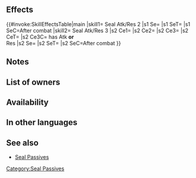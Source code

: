 {{Passive
|name=Seal Atk/Res
|type=B
|exclusive=0
|canUseMove={{MoveList|All}}
|canUseWeapon={{WeaponList|exclude=Staff}}
|1name=Seal Atk/Res 1
|alt1name=Seal Atk Res 1
|intID1=2391
|1tagid=SID_攻撃魔防封じ1
|1effect=Inflicts Atk/Res-3 on foe through its next action after combat.
|1required=Seal Atk 1;Seal Res 1
|1cost=100
|1promotionRarity=5
|1promotionTier=1
|2name=Seal Atk/Res 2
|alt2name=Seal Atk Res 2
|intID2=2392
|2tagid=SID_攻撃魔防封じ2
|2effect=Inflicts Atk/Res-5 on foe through its next action after combat.
|2required=Seal Atk/Res 1
|2cost=200
|2next=-
|3name=Seal Atk/Res 3
|alt3name=Seal Atk Res 3
|3tagid=SID_攻撃魔防封じ3
|3effect=Inflicts Atk/Res-3 on foe and additional penalty to foe's Atk/Res = 6 - current penalty on each of those stats during combat (min 0; calculates each stat penalty independently; still inflicts penalty on foe even if foe triggers an effect that neutralizes penalties during combat). If penalty is active on foe's Atk or Res, inflicts Special cooldown charge -1 on foe per attack during combat (only highest value applied; does not stack). After combat, inflicts Atk/Res-6 on foe through its next action.
|3cost=300
|properties3=random_owner
|randomTimestamp=2021-02-08T07:00:00Z
|properties=random_all
}}
==Effects==
{{#invoke:SkillEffectsTable|main
|skill1={{Si|Seal Atk/Res 2}} Seal Atk/Res 2
|s1 Se={{Eft|Penalties|Atk/Res|5}}
|s1 SeT={{Tgt|Foe}}
|s1 SeC=After combat
|skill2={{Si|Seal Atk/Res 3}} Seal Atk/Res 3
|s2 Ce1={{Eft|Temporary Debuffs|Atk/Res|3}}
|s2 Ce2={{Eft|Temporary Debuffs|Atk/Res|min=0|6 - {{SEt|Penalties}}<br>on {{Tgt|Foe}}'s Atk/Res*}}
|s2 Ce3={{Eft|Guard}}
|s2 CeT={{Tgt|Foe}}
|s2 Ce3C={{Tgt|Foe}} has Atk '''or'''<br>Res {{SEt|Penalties}}
|s2 Se={{Eft|Penalties|Atk/Res|6}}
|s2 SeT={{Tgt|Foe}}
|s2 SeC=After combat
}}
<b>{{Hatnote|* 2X if {{Tgt|Foe}} has a {{Eft|Neutralize Penalties}} effect}}</b>
==Notes==
{{After combat note|{{SEt|penalty}}}}
{{Penalties}}
{{Temporary debuffs|name=Seal Atk/Res 3}}
{{CooldownChargeMinus}}
==List of owners==
{{Skill Hero List}}
==Availability==
{{PassiveFocusList}}
{{PassiveDistributionList}}
{{PassiveCombatManualList}}
==In other languages==
{{OtherLanguages
|english=Seal Atk/Res
|japanese=攻撃魔防封じ
|german=Agr./Res.-Raub
|spanishEU=Sellar Ata/Res
|spanishLA=Sellar Atq./Res.
|french=Sceau Atq/Rés
|italian=Sigilla Att/Res
|chineseTW=攻擊魔防封印
|portuguese=Selo Atq./Res.
}}
==See also==
{{See also skills|cond=Description LIKE '%- current penalt%on%' AND Exclusive='1'}}
* [[Seal Passives]]
{{Passives Navbox|B}}
[[Category:Seal Passives]]